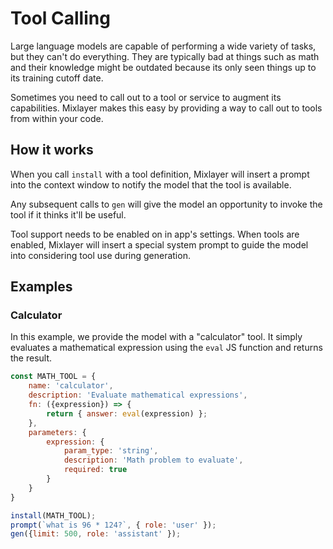 
# Tool Calling

<ExperimentalBadge className="mt-5"/>

Large language models are capable of performing a wide variety of tasks, but they can't do everything. They are typically bad at things such as math and their knowledge might be outdated because its only seen things up to its training cutoff date. 

Sometimes you need to call out to a tool or service to augment its capabilities. Mixlayer makes this easy by providing a way to call out to tools from within your code.

## How it works

When you call `install` with a tool definition, Mixlayer will insert a prompt into the context window to notify the model that the tool is available. 

Any subsequent calls to `gen` will give the model an opportunity to invoke the tool if it thinks it'll be useful. 

<Callout>Tool support needs to be enabled on in app's settings. When tools are enabled,  Mixlayer will insert a special system prompt to guide the model into considering tool use during generation.</Callout>

## Examples

### Calculator 

In this example, we provide the model with a "calculator" tool. It simply evaluates a mathematical expression using the `eval` JS function and returns the result. 

```js filename="calculator.js" copy
const MATH_TOOL = { 
    name: 'calculator', 
    description: 'Evaluate mathematical expressions', 
    fn: ({expression}) => { 
        return { answer: eval(expression) };
    },
    parameters: { 
        expression: { 
            param_type: 'string', 
            description: 'Math problem to evaluate', 
            required: true 
        }
    }
}

install(MATH_TOOL);
prompt(`what is 96 * 124?`, { role: 'user' });
gen({limit: 500, role: 'assistant' }); 
```